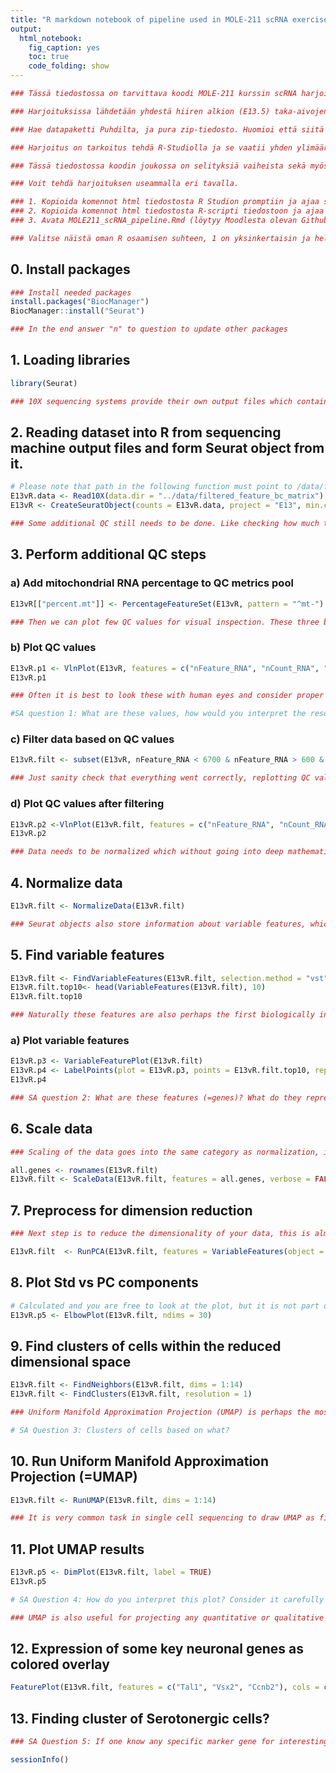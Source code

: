 ```yaml
---
title: "R markdown notebook of pipeline used in MOLE-211 scRNA exercises"
output:
  html_notebook:
    fig_caption: yes
    toc: true
    code_folding: show
---
```


```r
### Tässä tiedostossa on tarvittava koodi MOLE-211 kurssin scRNA harjoitustöihin.

### Harjoituksissa lähdetään yhdestä hiiren alkion (E13.5) taka-aivojen alueen (rhombomere 1) scRNA sekvensointi näytteen tuloksesta. Sekvensointi data löytyy Puhdista kansiosta /bioinfo/scRNA-seq/. Tavoitteena on piirtää näytteestä solutason hajotelma UMAP algoritmilla sekä katsoa muutamien markkeri geenien ilmentymistä soluissa.

### Hae datapaketti Puhdilta, ja pura zip-tiedosto. Huomioi että siitä syntyy kansiot data/filtered_feature_bc_matrix/ ja sen sisällä on 3 gz-pakettia. ÄLÄ PURA NÄITÄ, R:n monet paketit osaavat lukea suoraan pakattua dataa.

### Harjoitus on tarkoitus tehdä R-Studiolla ja se vaatii yhden ylimääräisen paketin (Seurat) sekä sen riippuvuudet. Ohjeet asennukseen on annettu alla, eli ensin asennetaan BiocManager ja sitten Seurat.

### Tässä tiedostossa koodin joukossa on selityksiä vaiheista sekä myös kysymyksiä merkattuna lyhenteellä SA (=SelfAssesment). Voit käyttää niitä arvioidaksesi oletko sisäistänyt keskeisimmät asiat.

### Voit tehdä harjoituksen useammalla eri tavalla.

### 1. Kopioida komennot html tiedostosta R Studion promptiin ja ajaa siinä.
### 2. Kopioida komennot html tiedostosta R-scripti tiedostoon ja ajaa se.
### 3. Avata MOLE211_scRNA_pipeline.Rmd (löytyy Moodlesta olevan Github linkin takaa) ja ajaa R koodi siellä osa kerrallaan.

### Valitse näistä oman R osaamisen suhteen, 1 on yksinkertaisin ja helpoin tapa aloittaa aivan alusta R:n kanssa työskentely. 3 on vaativin, älä valitse tätä jos et tiedä mikä on Github, mutta loppujen lopuksi myös antoisin ja hyödyllisin tapa oppia R-Studion käyttöä. Varsinaisen analyysin tuloksen kannalta ei ole väliä minkä tavan valitset.
```

## 0. Install packages
```r
### Install needed packages
install.packages("BiocManager")
BiocManager::install("Seurat")

### In the end answer "n" to question to update other packages 
```

## 1. Loading libraries
```r
library(Seurat)
```

```r
### 10X sequencing systems provide their own output files which contain already preprocessed data. This means that initial QC on the read level has been done and alignment to the genome has been completed. Also reads have been linked to gene ids. First step is to load this data into R by using convenient Read10X() function. Then this data is transformed into a Seurat object, which is one of the most used and comprehesive libraries for scRNA analysis in R.
```

## 2.	Reading dataset into R from sequencing machine output files and form Seurat object from it.
```r
# Please note that path in the following function must point to /data/filtered_feature_bc_matrix folder
E13vR.data <- Read10X(data.dir = "../data/filtered_feature_bc_matrix")
E13vR <- CreateSeuratObject(counts = E13vR.data, project = "E13", min.cells = 3, min.features = 200)
```

```r
### Some additional QC still needs to be done. Like checking how much there is mitochondrial RNA present in each cell. Relying on ready Seurat functions we can calculate this number and add it to the Seurat object.
```

## 3.	Perform additional QC steps
### a) Add mitochondrial RNA percentage to QC metrics pool
```r
E13vR[["percent.mt"]] <- PercentageFeatureSet(E13vR, pattern = "^mt-")
```

```r
### Then we can plot few QC values for visual inspection. These three being the most common values to plot. Please note that in these plots each dot is individual cell.
```

### b) Plot QC values
```r
E13vR.p1 <- VlnPlot(E13vR, features = c("nFeature_RNA", "nCount_RNA", "percent.mt"), ncol = 3)
E13vR.p1
```

```r
### Often it is best to look these with human eyes and consider proper levels for filtering. In this case we require number of features per cell to be between 600 and 6700, and mitochondrial RNA percentage per cell to be less than 15. Cells passing these requirements are selected for further analysis. Pay attention also to the fundamental logic of R here, and consider which dataobject is source and in which dataobject filtered data is assigned. 

#SA question 1: What are these values, how would you interpret the results?
```

### c)	Filter data based on QC values
```r
E13vR.filt <- subset(E13vR, nFeature_RNA < 6700 & nFeature_RNA > 600 & percent.mt < 15)
```

```r
### Just sanity check that everything went correctly, replotting QC values of the filtered data.
```

### d) Plot QC values after filtering
```r
E13vR.p2 <-VlnPlot(E13vR.filt, features = c("nFeature_RNA", "nCount_RNA", "percent.mt"), ncol = 3)
E13vR.p2
```

```r
### Data needs to be normalized which without going into deep mathematics simply means that data is transformed (often log transform) and scaled to diminish problems caused by outliers, batch differences etc... Normalization is VERY complicated topic in its further details, but also very important. Right now you can just rely on Seurat functions to perform normalization with default settings. Please pay attention to which object is normalized and where its results are assigned.
```

## 4. Normalize data
```r
E13vR.filt <- NormalizeData(E13vR.filt)
```

```r
### Seurat objects also store information about variable features, which in this case means genes, as this data has been processed to the level of genes. One needs to set number of variable features via argument and then there is ready function to find that many most variable features and store that into object structure. It is then used further downstream in the analysis. As last command we just print out top 10 genes having most variance in expression among the cells of this sample.
```

## 5.	Find variable features
```r
E13vR.filt <- FindVariableFeatures(E13vR.filt, selection.method = "vst", nfeatures = 2000)
E13vR.filt.top10<- head(VariableFeatures(E13vR.filt), 10)
E13vR.filt.top10
```

```r
### Naturally these features are also perhaps the first biologically interesting result, as those are the genes which do have most variance in their expression within measured pool of cells. We can plot these for further consideration and validation that sample seems to be biologically valid for this context.
```

### a) Plot variable features
```r
E13vR.p3 <- VariableFeaturePlot(E13vR.filt)
E13vR.p4 <- LabelPoints(plot = E13vR.p3, points = E13vR.filt.top10, repel = TRUE, ynudge=0, xnudge=0)
E13vR.p4
```

```r
### SA question 2: What are these features (=genes)? What do they represent?
```

## 6.	Scale data
```r
### Scaling of the data goes into the same category as normalization, it is more mathematical topic, but also important step. It is actually required by many downstream Seurat functions.
```

```r
all.genes <- rownames(E13vR.filt)
E13vR.filt <- ScaleData(E13vR.filt, features = all.genes, verbose = FALSE)
```

## 7.	Preprocess for dimension reduction

```r
### Next step is to reduce the dimensionality of your data, this is almost compulsary as without it is really hard to get interpretable results of the entire data space. This is very mathematical topic, but right now you can perform this as well with ready Seurat function. Please note that this function does now use Variable featuers information you calculated earlier.
```

```r
E13vR.filt  <- RunPCA(E13vR.filt, features = VariableFeatures(object = E13vR.filt), verbose = FALSE)
```

## 8.	Plot Std vs PC components
```r
# Calculated and you are free to look at the plot, but it is not part of the exercise as such
E13vR.p5 <- ElbowPlot(E13vR.filt, ndims = 30)
```

## 9.	Find clusters of cells within the reduced dimensional space
```r
E13vR.filt <- FindNeighbors(E13vR.filt, dims = 1:14)
E13vR.filt <- FindClusters(E13vR.filt, resolution = 1)
```

```r
### Uniform Manifold Approximation Projection (UMAP) is perhaps the most useful functional and method in scRNA data-analysis, and in many other analyses as well. It is also mathematically extremely complex and far beyond the context of this course. Anyhow, Seurat contains nice functionality to perform UMAP. What it actually does, is that it takes your high-dimensional data, and figures out best possible approximation of it in 2 dimensions (=> like scatter plot). Therefore something we can plot in two dimension.

# SA Question 3: Clusters of cells based on what?
```

## 10.	Run Uniform Manifold Approximation Projection (=UMAP)
```r
E13vR.filt <- RunUMAP(E13vR.filt, dims = 1:14)
```

```r
### It is very common task in single cell sequencing to draw UMAP as first analysis. It gives perhaps the best overview of the sample structure and overall variability between the cells. One can also use previous analysis which found clusters of cells and project cluster membership information into the UMAP. In this case cells are colored based on their cluster.
```

## 11.	Plot UMAP results
```r
E13vR.p5 <- DimPlot(E13vR.filt, label = TRUE)
E13vR.p5
```

```r
# SA Question 4: How do you interpret this plot? Consider it carefully as this is one of the most important results of many sc-sequencing data analyses.
```

```r
### UMAP is also useful for projecting any quantitative or qualitative information of cells as color on the UMAP. Thus in next code we check how certain key neuronal genes are expressed in each cell. Perhaps these already start to give you understanding which clusters contain which kind of cells.
```

## 12. Expression of some key neuronal genes as colored overlay
```r
FeaturePlot(E13vR.filt, features = c("Tal1", "Vsx2", "Ccnb2"), cols = c("lightgrey", "green"))
```

## 13. Finding cluster of Serotonergic cells?
```r
### SA Question 5: If one know any specific marker gene for interesting cells, that can be used to find which cluster contains those. Can you find cluster number for serotonergic cells by using gene named Fev as marker?
```

```r
sessionInfo()
```

